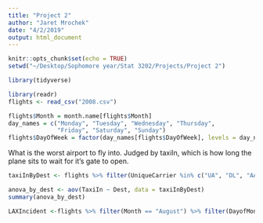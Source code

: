 ```yaml
---
title: "Project 2"
author: "Jaret Mrochek"
date: "4/2/2019"
output: html_document
---
```


```r
knitr::opts_chunk$set(echo = TRUE)
setwd("~/Desktop/Sophomore year/Stat 3202/Projects/Project 2")
```

```r
library(tidyverse)
```

```r
library(readr)
flights <- read_csv("2008.csv")
```

```r
flights$Month = month.name[flights$Month]
day_names = c("Monday", "Tuesday", "Wednesday", "Thursday", 
              "Friday", "Saturday", "Sunday")
flights$DayOfWeek = factor(day_names[flights$DayOfWeek], levels = day_names)
```

What is the worst airport to fly into. Judged by taxiIn, which is how long the plane sits to wait for it's gate to open.

```r
taxiInByDest <- flights %>% filter(UniqueCarrier %in% c("UA", "DL", "AA", "WN")) %>% select(Dest, TaxiIn)
```

```r
anova_by_dest <- aov(TaxiIn ~ Dest, data = taxiInByDest)
summary(anova_by_dest)
```

```r
LAXIncident <-flights %>% filter(Month == "August") %>% filter(DayofMonth == 16) %>% filter(Origin == "LAX") 
```

